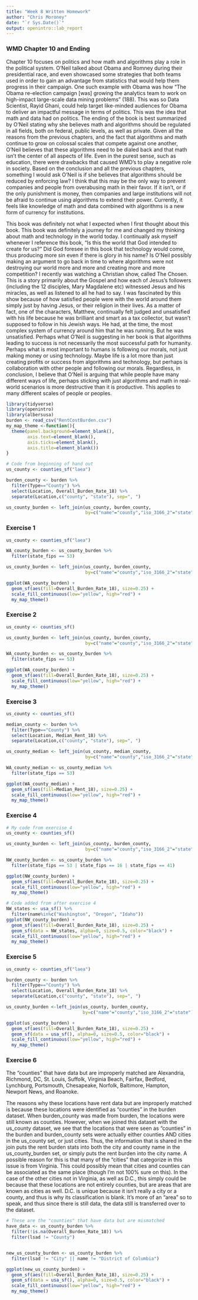 ```yaml
---
title: "Week 8 Written Homework"
author: "Chris Moroney"
date: "`r Sys.Date()`"
output: openintro::lab_report
---
```


### WMD Chapter 10 and Ending

Chapter 10 focuses on politics and how math and algorithms play a role in the political system. O’Neil talked about Obama and Romney during their presidential race, and even showcased some strategies that both teams used in order to gain an advantage from statistics that would help them progress in their campaign. One such example with Obama was how “The Obama re-election campaign [was] growing the analytics team to work on high-impact large-scale data mining problems” (188). This was so Data Scientist, Rayid Ghani, could help target like-minded audiences for Obama to deliver an impactful message in terms of politics. This was the idea that math and data had on politics. The ending of the book is best summarized by O’Neil stating why she believes math and algorithms should be regulated in all fields, both on federal, public levels, as well as private. Given all the reasons from the previous chapters, and the fact that algorithms and math continue to grow on colossal scales that compete against one another, O’Neil believes that these algorithms need to be dialed back and that math isn’t the center of all aspects of life. Even in the purest sense, such as education, there were drawbacks that caused WMD’s to play a negative role in society. Based on the conclusion and all the previous chapters, something I would ask O’Neil is if she believes that algorithms should be reduced by enforcing law? I think that this may be the only way to prevent companies and people from overabusing math in their favor. If it isn’t, or if the only punishment is money, then companies and large institutions will not be afraid to continue using algorithms to extend their power. Currently, it feels like knowledge of math and data combined with algorithms is a new form of currency for institutions. 

This book was definitely not what I expected when I first thought about this book. This book was definitely a journey for me and changed my thinking about math and technology in the world today. I continually ask myself whenever I reference this book, “Is this the world that God intended to create for us?” Did God foresee in this book that technology would come, thus producing more sin even if there is glory in his name? Is O’Neil possibly making an argument to go back in time to where algorithms were not destroying our world more and more and creating more and more competition? I recently was watching a Christian show, called The Chosen. This is a story primarily about the Gospel and how each of Jesus’s followers (including the 12 disciples, Mary Magdalene etc) witnessed Jesus and his miracles, as well as listened to all he had to say. I was fascinated by this show because of how satisfied people were with the world around them simply just by having Jesus, or their religion in their lives. As a matter of fact, one of the characters, Matthew, continually felt judged and unsatisfied with his life because he was brilliant and smart as a tax collector, but wasn’t supposed to follow in his Jewish ways. He had, at the time, the most complex system of currency around him that he was running. But he was unsatisfied. Perhaps what O’Neil is suggesting in her book is that algorithms leading to success is not necessarily the most successful path for humanity. Perhaps what is most important to humans is following our morals, not just making money or using technology. Maybe life is a lot more than just creating profits or success from algorithms and technology, but perhaps is collaboration with other people and following our morals. Regardless, in conclusion, I believe that O’Neil is arguing that while people have many different ways of life, perhaps sticking with just algorithms and math in real-world scenarios is more destructive than it is productive. This applies to many different scales of people or peoples. 


```r
library(tidyverse)
library(openintro)
library(albersusa)
burden <- read_csv("RentCostBurden.csv")
my_map_theme <-function(){
  theme(panel.background=element_blank(),
        axis.text=element_blank(),
        axis.ticks=element_blank(),
        axis.title=element_blank())
}

# Code from beginning of hand out
us_county <- counties_sf("laea")

burden_county <- burden %>%
  filter(Type=="County") %>%
  select(Location, Overall_Burden_Rate_18) %>%
  separate(Location,c("county", "state"), sep=", ")

us_county_burden <- left_join(us_county, burden_county,
                              by=c("name"="county","iso_3166_2"="state"))
```

### Exercise 1

```r
us_county <- counties_sf("laea")

WA_county_burden <- us_county_burden %>%
  filter(state_fips == 53)

us_county_burden <- left_join(us_county, burden_county,
                              by=c("name"="county","iso_3166_2"="state"))

ggplot(WA_county_burden) + 
  geom_sf(aes(fill=Overall_Burden_Rate_18), size=0.25) +
  scale_fill_continuous(low="yellow", high="red") +
  my_map_theme()

```

### Exercise 2

```r
us_county <- counties_sf()

us_county_burden <- left_join(us_county, burden_county,
                              by=c("name"="county","iso_3166_2"="state"))

WA_county_burden <- us_county_burden %>%
  filter(state_fips == 53)

ggplot(WA_county_burden) + 
  geom_sf(aes(fill=Overall_Burden_Rate_18), size=0.25) +
  scale_fill_continuous(low="yellow", high="red") +
  my_map_theme()
```

### Exercise 3

```r
us_county <- counties_sf()

median_county <- burden %>%
  filter(Type=="County") %>%
  select(Location, Median_Rent_18) %>%
  separate(Location,c("county", "state"), sep=", ")

us_county_median <- left_join(us_county, median_county,
                              by=c("name"="county","iso_3166_2"="state"))

WA_county_median <- us_county_median %>%
  filter(state_fips == 53)

ggplot(WA_county_median) + 
  geom_sf(aes(fill=Median_Rent_18), size=0.25) +
  scale_fill_continuous(low="yellow", high="red") +
  my_map_theme()
```

### Exercise 4

```r
# My code from exercise 4
us_county <- counties_sf()

us_county_burden <- left_join(us_county, burden_county,
                              by=c("name"="county","iso_3166_2"="state"))

NW_county_burden <- us_county_burden %>%
  filter(state_fips == 53 | state_fips == 16 | state_fips == 41)

ggplot(NW_county_burden) + 
  geom_sf(aes(fill=Overall_Burden_Rate_18), size=0.25) +
  scale_fill_continuous(low="yellow", high="red") +
  my_map_theme()

# Code added from after exercise 4
NW_states <- usa_sf() %>%
  filter(name%in%c("Washington", "Oregon", "Idaho"))
ggplot(NW_county_burden) +
  geom_sf(aes(fill=Overall_Burden_Rate_18), size=0.25) +
  geom_sf(data = NW_states, alpha=0, size=0.5, color="black") +
  scale_fill_continuous(low="yellow", high="red") +
  my_map_theme()
```

### Exercise 5

```r
us_county <- counties_sf("laea")

burden_county <- burden %>%
  filter(Type=="County") %>%
  select(Location, Overall_Burden_Rate_18) %>%
  separate(Location,c("county", "state"), sep=", ")

us_county_burden <-left_join(us_county, burden_county,
                             by=c("name"="county","iso_3166_2"="state"))

ggplot(us_county_burden) +
  geom_sf(aes(fill=Overall_Burden_Rate_18), size=0.25) +
  geom_sf(data = usa_sf(), alpha=0, size=0.5, color="black") +
  scale_fill_continuous(low="yellow", high="red") +
  my_map_theme()
```

### Exercise 6

The "counties" that have data but are improperly matched are Alexandria, Richmond, DC, St. Louis, Suffolk, Virginia Beach, Fairfax, Bedford, Lynchburg, Portsmouth, Chesapeake, Norfolk, Baltimore, Hampton, Newport News, and Roanoke.

The reasons why these locations have rent data but are improperly matched is because these locations were identified as "counties" in the burden dataset. When burden_county was made from burden, the locations were still known as counties. However, when we joined this dataset with the us_county dataset, we see that the locations that were seen as "counties" in the burden and burden_county sets were actually either counties AND cities in the us_county set, or just cities. Thus, the information that is shared in the join puts the rent burden stats into both the city and county name in the us_county_burden set, or simply puts the rent burden into the city name. A possible reason for this is that many of the "cities" that categorize in this issue is from Virginia. This could possibly mean that cities and counties can be associated as the same place (though I'm not 100% sure on this). In the case of the other cities not in Virginia, as well as D.C., this simply could be because that these locations are not entirely counties, but are areas that are known as cities as well. D.C. is unique because it isn't really a city or a county, and thus is why its classification is blank. It's more of an "area" so to speak, and thus since there is still data, the data still is transferred over to the dataset. 
```r
# These are the "counties" that have data but are mismatched
have_data <- us_county_burden %>%
  filter(!is.na(Overall_Burden_Rate_18)) %>%
  filter(lsad != "County")


new_us_county_burden <- us_county_burden %>%
  filter(lsad != "City" || name != "District of Columbia")

ggplot(new_us_county_burden) +
  geom_sf(aes(fill=Overall_Burden_Rate_18), size=0.25) +
  geom_sf(data = usa_sf(), alpha=0, size=0.5, color="black") +
  scale_fill_continuous(low="yellow", high="red") +
  my_map_theme()
```

